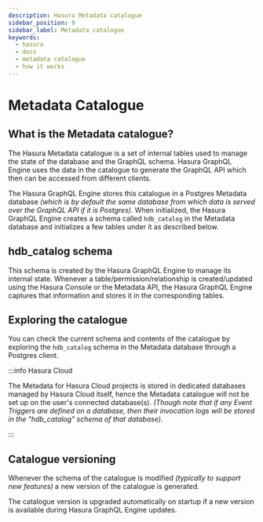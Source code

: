 ```yaml
---
description: Hasura Metadata catalogue
sidebar_position: 9
sidebar_label: Metadata catalogue
keywords:
  - hasura
  - docs
  - metadata catalogue
  - how it works
---
```


# Metadata Catalogue

## What is the Metadata catalogue?

The Hasura Metadata catalogue is a set of internal tables used to manage the state of the database and the GraphQL schema.
Hasura GraphQL Engine uses the data in the catalogue to generate the GraphQL API which then can be accessed from different clients.

The Hasura GraphQL Engine stores this catalogue in a Postgres Metadata database _(which is by default the same database from which data is served over the GraphQL API if it is Postgres)_.
When initialized, the Hasura GraphQL Engine creates a schema called `hdb_catalog` in the Metadata database and initializes a few tables under it as described below.

## **hdb_catalog** schema

This schema is created by the Hasura GraphQL Engine to manage its internal state. Whenever a table/permission/relationship is created/updated using the Hasura Console or the Metadata API, the Hasura GraphQL Engine captures that information and stores it in the corresponding tables.

## Exploring the catalogue

You can check the current schema and contents of the catalogue by exploring the `hdb_catalog` schema in the Metadata database through a Postgres client.

:::info Hasura Cloud

The Metadata for Hasura Cloud projects is stored in dedicated databases managed by Hasura Cloud itself,
hence the Metadata catalogue will not be set up on the user's connected database(s).
_(Though note that if any Event Triggers are defined on a database, then their invocation logs will be stored in the "hdb_catalog" schema of that database)._

:::

## Catalogue versioning

Whenever the schema of the catalogue is modified _(typically to support new features)_ a new version of the catalogue is generated.

The catalogue version is upgraded automatically on startup if a new version is available during Hasura GraphQL Engine updates.
